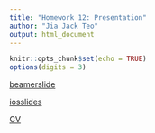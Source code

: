 ---
title: "Homework 12: Presentation"
author: "Jia Jack Teo"
output: html_document
---

```{r setup, include=FALSE}
knitr::opts_chunk$set(echo = TRUE)
options(digits = 3)
```

[beamerslide](https://stat850-unl.github.io/jiajackteo96/beamerslide.pdf)

[iosslides](https://stat850-unl.github.io/jiajackteo96/ioslides.html)

[CV](https://stat850-unl.github.io/jiajackteo96/cv.pdf)
